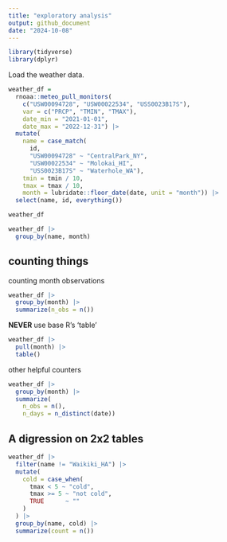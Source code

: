 ```yaml
---
title: "exploratory analysis"
output: github_document
date: "2024-10-08"
---
```


```r
library(tidyverse)
library(dplyr)
```

Load the weather data. 
```r
weather_df = 
  rnoaa::meteo_pull_monitors(
    c("USW00094728", "USW00022534", "USS0023B17S"),
    var = c("PRCP", "TMIN", "TMAX"), 
    date_min = "2021-01-01",
    date_max = "2022-12-31") |>
  mutate(
    name = case_match(
      id, 
      "USW00094728" ~ "CentralPark_NY", 
      "USW00022534" ~ "Molokai_HI",
      "USS0023B17S" ~ "Waterhole_WA"),
    tmin = tmin / 10,
    tmax = tmax / 10,
    month = lubridate::floor_date(date, unit = "month")) |>
  select(name, id, everything())

weather_df
```

```r
weather_df |>
  group_by(name, month)
```

## counting things 
counting month observations
```r
weather_df |> 
  group_by(month) |>
  summarize(n_obs = n())
```
**NEVER** use base R's 'table' 

```r
weather_df |> 
  pull(month) |> 
  table()
```
other helpful counters 
```r
weather_df |> 
  group_by(month) |>
  summarize(
    n_obs = n(), 
    n_days = n_distinct(date))
```
## A digression on 2x2 tables 
```r
weather_df |> 
  filter(name != "Waikiki_HA") |> 
  mutate(
    cold = case_when(
      tmax < 5 ~ "cold", 
      tmax >= 5 ~ "not cold", 
      TRUE      ~ ""
    ) 
  ) |> 
  group_by(name, cold) |> 
  summarize(count = n()) 
```


